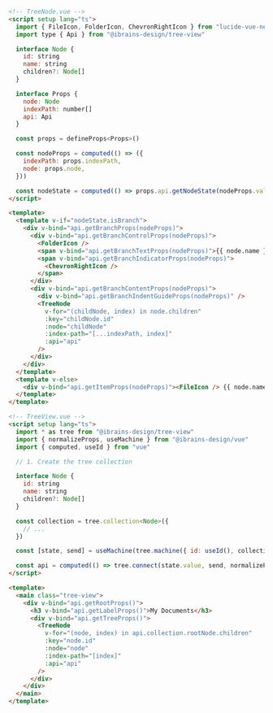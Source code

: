 ```html
<!-- TreeNode.vue -->
<script setup lang="ts">
  import { FileIcon, FolderIcon, ChevronRightIcon } from "lucide-vue-next"
  import type { Api } from "@ibrains-design/tree-view"

  interface Node {
    id: string
    name: string
    children?: Node[]
  }

  interface Props {
    node: Node
    indexPath: number[]
    api: Api
  }

  const props = defineProps<Props>()

  const nodeProps = computed(() => ({
    indexPath: props.indexPath,
    node: props.node,
  }))

  const nodeState = computed(() => props.api.getNodeState(nodeProps.value))
</script>

<template>
  <template v-if="nodeState.isBranch">
    <div v-bind="api.getBranchProps(nodeProps)">
      <div v-bind="api.getBranchControlProps(nodeProps)">
        <FolderIcon />
        <span v-bind="api.getBranchTextProps(nodeProps)">{{ node.name }}</span>
        <span v-bind="api.getBranchIndicatorProps(nodeProps)">
          <ChevronRightIcon />
        </span>
      </div>
      <div v-bind="api.getBranchContentProps(nodeProps)">
        <div v-bind="api.getBranchIndentGuideProps(nodeProps)" />
        <TreeNode
          v-for="(childNode, index) in node.children"
          :key="childNode.id"
          :node="childNode"
          :index-path="[...indexPath, index]"
          :api="api"
        />
      </div>
    </div>
  </template>
  <template v-else>
    <div v-bind="api.getItemProps(nodeProps)"><FileIcon /> {{ node.name }}</div>
  </template>
</template>
```

```html
<!-- TreeView.vue -->
<script setup lang="ts">
  import * as tree from "@ibrains-design/tree-view"
  import { normalizeProps, useMachine } from "@ibrains-design/vue"
  import { computed, useId } from "vue"

  // 1. Create the tree collection

  interface Node {
    id: string
    name: string
    children?: Node[]
  }

  const collection = tree.collection<Node>({
    // ...
  })

  const [state, send] = useMachine(tree.machine({ id: useId(), collection }))

  const api = computed(() => tree.connect(state.value, send, normalizeProps))
</script>

<template>
  <main class="tree-view">
    <div v-bind="api.getRootProps()">
      <h3 v-bind="api.getLabelProps()">My Documents</h3>
      <div v-bind="api.getTreeProps()">
        <TreeNode
          v-for="(node, index) in api.collection.rootNode.children"
          :key="node.id"
          :node="node"
          :index-path="[index]"
          :api="api"
        />
      </div>
    </div>
  </main>
</template>
```
